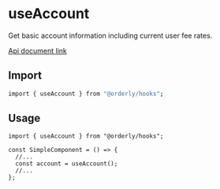 
<Meta of={AccountStories} />

# useAccount

Get basic account information including current user fee rates.

[Api document link](https://dev-docs-api-v2.orderly.network/?javascript#restful-api-private-get-account-information)

## Import

```bash
import { useAccount } from "@orderly/hooks";
```

## Usage

```tsx
import { useAccount } from "@orderly/hooks";

const SimpleComponent = () => {
  //...
  const account = useAccount();
  //...
};
```

<Canvas of={AccountStories.Default} sourceState="shown" />
